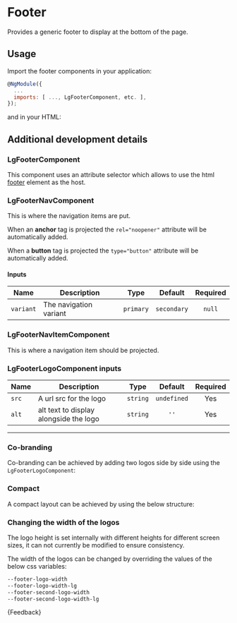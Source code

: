 
<Meta title="Components/Footer/Guide" />

# Footer

<p class="standfirst">Provides a generic footer to display at the bottom of the page.</p>

## Usage

Import the footer components in your application:

```js
@NgModule({
  ...
  imports: [ ..., LgFooterComponent, etc. ],
});
```

and in your HTML:

<Source of={FooterStories.standardFooter} />

## Additional development details

### LgFooterComponent

This component uses an attribute selector which allows to use the html <a href="https://developer.mozilla.org/en-US/docs/Web/HTML/Element/footer" target="_blank">footer</a> element as the host.

### LgFooterNavComponent

This is where the navigation items are put.

When an **anchor** tag is projected the `rel="noopener"` attribute will be automatically added.

When a **button** tag is projected the `type="button"` attribute will be automatically added.

#### Inputs

| Name      | Description            |           Type           | Default | Required |
|-----------|------------------------|:------------------------:|:-------:|:--------:|
| `variant` | The navigation variant | `primary` | `secondary` | `null`  |   Yes    |

### LgFooterNavItemComponent

This is where a navigation item should be projected.

### LgFooterLogoComponent inputs

| Name  | Description                            |   Type   |   Default   | Required |
|-------|----------------------------------------|:--------:|:-----------:|:--------:|
| `src` | A url src for the logo                 | `string` | `undefined` |   Yes    |
| `alt` | alt text to display alongside the logo | `string` |    `''`     |   Yes    |

***

### Co-branding

Co-branding can be achieved by adding two logos side by side using the `LgFooterLogoComponent`:

<Source of={FooterStories.coBrandedFooter} />

### Compact

A compact layout can be achieved by using the below structure:

<Source of={FooterStories.compactFooter} />

### Changing the width of the logos

The logo height is set internally with different heights for different screen sizes, it can not currently be modified to ensure consistency.

The width of the logos can be changed by overriding the values of the below css variables:

```css
--footer-logo-width
--footer-logo-width-lg
--footer-second-logo-width
--footer-second-logo-width-lg
```

<Markdown>
  {Feedback}
</Markdown>
